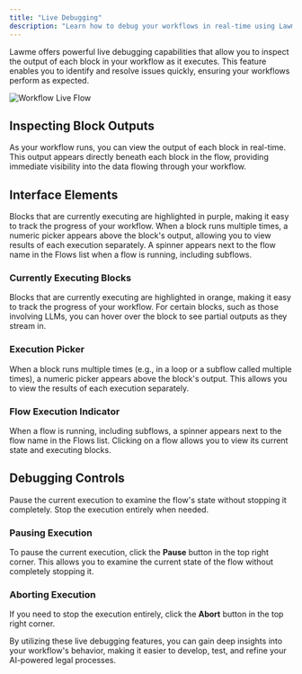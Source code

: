 ```yaml
---
title: "Live Debugging"
description: "Learn how to debug your workflows in real-time using Lawme's live debugging features"
---
```


Lawme offers powerful live debugging capabilities that allow you to inspect the output of each block in your workflow as it executes. This feature enables you to identify and resolve issues quickly, ensuring your workflows perform as expected.

<Frame>
  <img src="../assets/workflows_live.gif" alt="Workflow Live Flow" />
</Frame>

## Inspecting Block Outputs

As your workflow runs, you can view the output of each block in real-time. This output appears directly beneath each block in the flow, providing immediate visibility into the data flowing through your workflow.

## Interface Elements

<CardGroup cols={2}>
  <Card
    title="Currently Executing Blocks"
    icon="circle-play"
    href="#currently-executing-blocks"
  >
    Blocks that are currently executing are highlighted in purple, making it easy to track the progress of your workflow.
  </Card>
  <Card
    title="Execution Picker"
    icon="list-ol"
    href="#execution-picker"
  >
    When a block runs multiple times, a numeric picker appears above the block's output, allowing you to view results of each execution separately.
  </Card>
  <Card
    title="Flow Execution Indicator"
    icon="spinner"
    href="#flow-execution-indicator"
  >
    A spinner appears next to the flow name in the Flows list when a flow is running, including subflows.
  </Card>
</CardGroup>

### Currently Executing Blocks

Blocks that are currently executing are highlighted in orange, making it easy to track the progress of your workflow. For certain blocks, such as those involving LLMs, you can hover over the block to see partial outputs as they stream in.

### Execution Picker

When a block runs multiple times (e.g., in a loop or a subflow called multiple times), a numeric picker appears above the block's output. This allows you to view the results of each execution separately.

### Flow Execution Indicator

When a flow is running, including subflows, a spinner appears next to the flow name in the Flows list. Clicking on a flow allows you to view its current state and executing blocks.

## Debugging Controls

<CardGroup cols={2}>
  <Card
    title="Pausing Execution"
    icon="pause"
    href="#pausing-execution"
  >
    Pause the current execution to examine the flow's state without stopping it completely.
  </Card>
  <Card
    title="Aborting Execution"
    icon="stop"
    href="#aborting-execution"
  >
    Stop the execution entirely when needed.
  </Card>
</CardGroup>

### Pausing Execution

To pause the current execution, click the **Pause** button in the top right corner. This allows you to examine the current state of the flow without completely stopping it.

### Aborting Execution

If you need to stop the execution entirely, click the **Abort** button in the top right corner.

<Tip>
  By utilizing these live debugging features, you can gain deep insights into your workflow's behavior, making it easier to develop, test, and refine your AI-powered legal processes.
</Tip>
